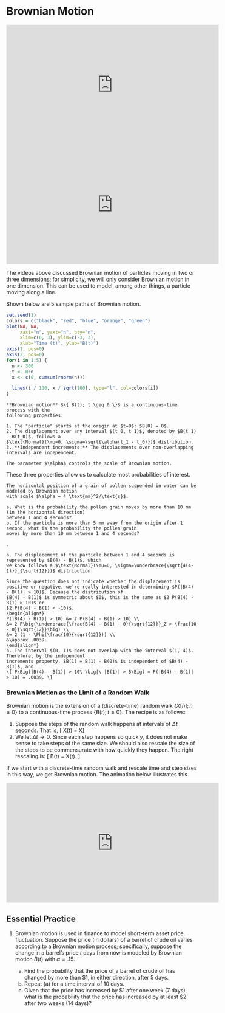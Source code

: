 # Brownian Motion {#brownian-motion}

<iframe width="560" height="315" src="https://www.youtube.com/embed/FAdxd2Iv-UA" frameborder="0" allow="accelerometer; autoplay; encrypted-media; gyroscope; picture-in-picture" allowfullscreen></iframe>

<iframe width="560" height="315" src="https://www.youtube.com/embed/nrUBPO6zZ40" frameborder="0" allow="accelerometer; autoplay; encrypted-media; gyroscope; picture-in-picture" allowfullscreen></iframe>

The videos above discussed Brownian motion of particles moving in two or three dimensions; for simplicity, we 
will only consider Brownian motion in one dimension. This can be used to model, among other things, a particle 
moving along a line.

Shown below are 5 sample paths of Brownian motion.

```r
set.seed(1)
colors = c("black", "red", "blue", "orange", "green")
plot(NA, NA,
     xaxt="n", yaxt="n", bty="n",
     xlim=c(0, 3), ylim=c(-3, 3),
     xlab="Time (t)", ylab="B(t)")
axis(1, pos=0)
axis(2, pos=0)
for(i in 1:5) {
  n <- 300
  t <- 0:n
  x <- c(0, cumsum(rnorm(n)))

  lines(t / 100, x / sqrt(100), type="l", col=colors[i])
}
```

```definition
**Brownian motion** $\{ B(t); t \geq 0 \}$ is a continuous-time process with the 
following properties:

1. The "particle" starts at the origin at $t=0$: $B(0) = 0$.
2. The displacement over any interval $(t_0, t_1)$, denoted by $B(t_1) - B(t_0)$, follows a 
$\text{Normal}(\mu=0, \sigma=\sqrt{\alpha(t_1 - t_0)})$ distribution.
3. **Independent increments:** The displacements over non-overlapping intervals are independent.

The parameter $\alpha$ controls the scale of Brownian motion.
```

These three properties allow us to calculate most probabilities of interest.

```example
The horizontal position of a grain of pollen suspended in water can be modeled by Brownian motion 
with scale $\alpha = 4 \text{mm}^2/\text{s}$. 

a. What is the probability the pollen grain moves by more than 10 mm (in the horizontal direction) 
between 1 and 4 seconds?
b. If the particle is more than 5 mm away from the origin after 1 second, what is the probability the pollen grain 
moves by more than 10 mm between 1 and 4 seconds?
```

```solution
.

a. The displacement of the particle between 1 and 4 seconds is represented by $B(4) - B(1)$, which 
we know follows a $\text{Normal}(\mu=0, \sigma=\underbrace{\sqrt{4(4-1)}}_{\sqrt{12}})$ distribution. 

Since the question does not indicate whether the displacement is positive or negative, we’re really interested in determining $P(|B(4) - B(1)| > 10)$. Because the distribution of
$B(4) - B(1)$ is symmetric about $0$, this is the same as $2 P(B(4) - B(1) > 10)$ or 
$2 P(B(4) - B(1) < -10)$. 
\begin{align*}
P(|B(4) - B(1)| > 10) &= 2 P(B(4) - B(1) > 10) \\
&= 2 P\big(\underbrace{\frac{B(4) - B(1) - 0}{\sqrt{12}}}_Z > \frac{10 - 0}{\sqrt{12}}\big) \\
&= 2 (1 - \Phi(\frac{10}{\sqrt{12}})) \\
&\approx .0039.
\end{align*}
b. The interval $(0, 1)$ does not overlap with the interval $(1, 4)$. Therefore, by the independent 
increments property, $B(1) = B(1) - B(0)$ is independent of $B(4) - B(1)$, and 
\[ P\Big(|B(4) - B(1)| > 10\ \big|\ |B(1)| > 5\Big) = P(|B(4) - B(1)| > 10) = .0039. \]
```

### Brownian Motion as the Limit of a Random Walk {-}

Brownian motion is the extension of a (discrete-time) random walk $\{ X[n]; n \geq 0 \}$ 
to a continuous-time process $\{ B(t); t \geq 0 \}$. The recipe is as follows:

1. Suppose the steps of the random walk happens at intervals of $\Delta t$ seconds. That is, 
\[ X(t) = X\left[\frac{t}{\Delta t}\right] \]
2. We let $\Delta t \to 0$. Since each step happens so quickly, it does not make sense to take steps of 
the same size. We should also rescale the size of the steps to be commensurate with how quickly they 
happen. The right rescaling is:
\[ B(t) = \sqrt{\Delta t} X(t). \]

If we start with a discrete-time random walk and rescale time and step sizes in this way, we get 
Brownian motion. The animation below illustrates this.

<iframe width="560" height="315" src="https://www.youtube.com/embed/BOmURxCgubM" frameborder="0" allow="accelerometer; autoplay; encrypted-media; gyroscope; picture-in-picture" allowfullscreen></iframe>


## Essential Practice {-}

1. Brownian motion is used in finance to model short-term asset price fluctuation. Suppose the price (in dollars) of a barrel of crude oil varies according to a Brownian motion process; specifically, suppose the change in a barrel’s price 
$t$ days from now is modeled by Brownian motion $B(t)$ with $\alpha = .15$.

    a. Find the probability that the price of a barrel of crude oil has changed by more than $1, in either direction, after 5 days.
    b. Repeat (a) for a time interval of 10 days.
    c. Given that the price has increased by $1 after one week (7 days), what is the probability that the price has increased by at least $2 after two weeks (14 days)?
